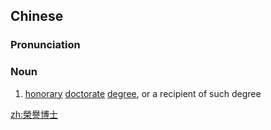{{also|荣誉博士}}
==Chinese==
{{zh-forms|s=荣誉博士|type=22}}

===Pronunciation===
{{zh-pron
|m=róngyù bóshì
|c=wing4 jiu6 bok3 si6
|mn=êng-ī-phok-sū
|cat=n
}}

===Noun===
{{zh-noun}}

# [[honorary]] [[doctorate]] [[degree]], or a recipient of such degree

[[zh:榮譽博士]]